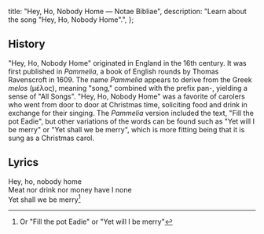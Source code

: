   title: "Hey, Ho, Nobody Home — Notae Bibliae",
  description: "Learn about the song \"Hey, Ho, Nobody Home\".",
};

<Initial text="Hey, Ho, Nobody Home" />

## History

"Hey, Ho, Nobody Home" originated in England in the 16th century. It was first published in *Pammelia*, a book of English rounds by Thomas Ravenscroft in 1609. The name *Pammelia* appears to derive from the Greek *melos* (μέλος), meaning "song," combined with the prefix pan-, yielding a sense of "All Songs". "Hey, Ho, Nobody Home" was a favorite of carolers who went from door to door at Christmas time, soliciting food and drink in exchange for their singing. The *Pammelia* version included the text, "Fill the pot Eadie", but other variations of the words can be found such as "Yet will I be merry" or "Yet shall we be merry", which is more fitting being that it is sung as a Christmas carol.

## Lyrics

Hey, ho, nobody home<br/>
Meat nor drink nor money have I none<br/>
Yet shall we be merry[^1]

[^1]: Or "Fill the pot Eadie" or "Yet will I be merry"
